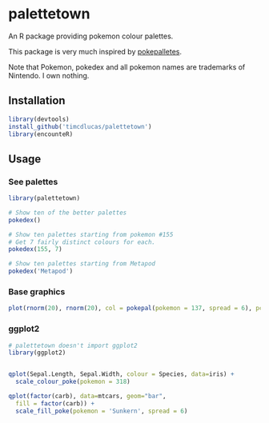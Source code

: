 palettetown
======


An R package providing pokemon colour palettes.

This package is very much inspired by [pokepalletes](http://pokepalettes.com/#charizard).

Note that Pokemon, pokedex and all pokemon names are trademarks of Nintendo. I own nothing.



Installation
-------------

```r
library(devtools)
install_github('timcdlucas/palettetown')
library(encounteR)
```

Usage
------

### See palettes

```r
library(palettetown)
```

```r
# Show ten of the better palettes
pokedex()

# Show ten palettes starting from pokemon #155
# Get 7 fairly distinct colours for each.
pokedex(155, 7)

# Show ten palettes starting from Metapod
pokedex('Metapod')

```


### Base graphics

```r
plot(rnorm(20), rnorm(20), col = pokepal(pokemon = 137, spread = 6), pch = 16)
```

### ggplot2
```r
# palettetown doesn't import ggplot2
library(ggplot2)


qplot(Sepal.Length, Sepal.Width, colour = Species, data=iris) +
  scale_colour_poke(pokemon = 318)

qplot(factor(carb), data=mtcars, geom="bar", 
  fill = factor(carb)) +
  scale_fill_poke(pokemon = 'Sunkern', spread = 6)
```






